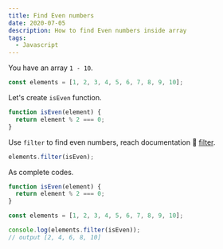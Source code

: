 ```yaml
---
title: Find Even numbers
date: 2020-07-05
description: How to find Even numbers inside array
tags:
  - Javascript
---
```


You have an array `1 - 10`.

```js
const elements = [1, 2, 3, 4, 5, 6, 7, 8, 9, 10];
```

Let's create `isEven` function.

```js
function isEven(element) {
  return element % 2 === 0;
}
```

Use `filter` to find even numbers, reach documentation 🚀 [filter](https://developer.mozilla.org/en-US/docs/Web/JavaScript/Reference/Global_Objects/Array/filter).

```js
elements.filter(isEven);
```

As complete codes.

```js
function isEven(element) {
  return element % 2 === 0;
}

const elements = [1, 2, 3, 4, 5, 6, 7, 8, 9, 10];

console.log(elements.filter(isEven));
// output [2, 4, 6, 8, 10]
```
